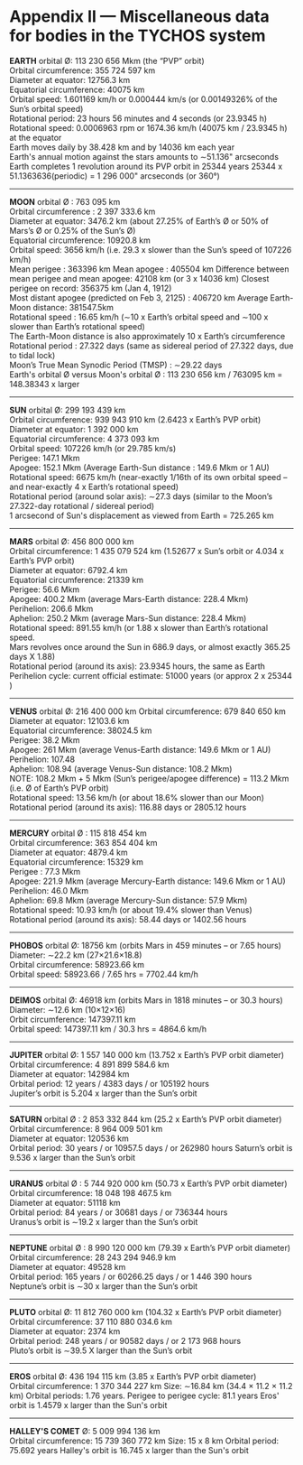 Appendix II — Miscellaneous data for bodies in the TYCHOS system
================================================================


**EARTH** orbital Ø: 113 230 656 Mkm (the “PVP” orbit)  
Orbital circumference: 355 724 597 km  
Diameter at equator: 12756.3 km  
Equatorial circumference: 40075 km  
Orbital speed: 1.601169 km/h or 0.000444 km/s (or 0.00149326% of the Sun’s orbital speed)  
Rotational period: 23 hours 56 minutes and 4 seconds (or 23.9345 h)  
Rotational speed: 0.0006963 rpm or 1674.36 km/h (40075 km / 23.9345 h) at the equator  
Earth moves daily by 38.428 km and by 14036 km each year   
Earth's annual motion against the stars amounts to ∼51.136" arcseconds 
Earth completes 1 revolution around its PVP orbit in 25344 years
25344 x 51.1363636(periodic) = 1 296 000" arcseconds (or 360°)

* * *

**MOON** orbital Ø : 763 095 km  
Orbital circumference : 2 397 333.6 km  
Diameter at equator: 3476.2 km (about 27.25% of Earth’s Ø or 50% of Mars’s Ø or 0.25% of the Sun’s Ø)  
Equatorial circumference: 10920.8 km  
Orbital speed: 3656 km/h (i.e. 29.3 x slower than the Sun’s speed of 107226 km/h)  
Mean perigee : 363396 km
Mean apogee : 405504 km
Difference between mean perigee and mean apogee: 42108 km (or 3 x 14036 km)
Closest perigee on record: 356375 km (Jan 4, 1912)  
Most distant apogee (predicted on Feb 3, 2125) : 406720 km
Average Earth-Moon distance: 381547.5km  
Rotational speed : 16.65 km/h (∼10 x Earth’s orbital speed and ∼100 x slower than Earth’s rotational speed)  
The Earth-Moon distance is also approximately 10 x Earth’s circumference  
Rotational period : 27.322 days (same as sidereal period of 27.322 days, due to tidal lock)    
Moon’s True Mean Synodic Period (TMSP) : ∼29.22 days  
Earth's orbital Ø versus Moon's orbital Ø : 113 230 656 km / 763095 km = 148.38343 x larger  


* * *

**SUN** orbital Ø: 299 193 439 km  
Orbital circumference: 939 943 910 km (2.6423 x Earth’s PVP orbit)  
Diameter at equator: 1 392 000 km  
Equatorial circumference: 4 373 093 km  
Orbital speed: 107226 km/h (or 29.785 km/s)  
Perigee: 147.1 Mkm  
Apogee: 152.1 Mkm (Average Earth-Sun distance : 149.6 Mkm or 1 AU)  
Rotational speed: 6675 km/h (near-exactly 1/16th of its own orbital speed – and near-exactly 4 x Earth’s rotational speed)  
Rotational period (around solar axis): ∼27.3 days (similar to the Moon’s 27.322-day rotational / sidereal period)  
1 arcsecond of Sun's displacement as viewed from Earth = 725.265 km

* * *

**MARS** orbital Ø: 456 800 000 km  
Orbital circumference: 1 435 079 524 km (1.52677 x Sun’s orbit or 4.034 x Earth’s PVP orbit)  
Diameter at equator: 6792.4 km  
Equatorial circumference: 21339 km  
Perigee: 56.6 Mkm  
Apogee: 400.2 Mkm (average Mars-Earth distance: 228.4 Mkm)  
Perihelion: 206.6 Mkm  
Aphelion: 250.2 Mkm (average Mars-Sun distance: 228.4 Mkm)  
Rotational speed: 891.55 km/h (or 1.88 x slower than Earth’s rotational speed.  
Mars revolves once around the Sun in 686.9 days, or almost exactly 365.25 days X 1.88)  
Rotational period (around its axis): 23.9345 hours, the same as Earth  
Perihelion cycle: current official estimate: 51000 years (or approx 2 x 25344 )

* * *

**VENUS** orbital Ø: 216 400 000 km 
Orbital circumference: 679 840 650 km  
Diameter at equator: 12103.6 km  
Equatorial circumference: 38024.5 km    
Perigee: 38.2 Mkm  
Apogee: 261 Mkm (average Venus-Earth distance: 149.6 Mkm or 1 AU)  
Perihelion: 107.48  
Aphelion: 108.94 (average Venus-Sun distance: 108.2 Mkm)  
NOTE: 108.2 Mkm + 5 Mkm (Sun’s perigee/apogee difference) = 113.2 Mkm (i.e. Ø of Earth’s PVP orbit)  
Rotational speed: 13.56 km/h (or about 18.6% slower than our Moon)  
Rotational period (around its axis): 116.88 days or 2805.12 hours 

* * *

**MERCURY** orbital Ø : 115 818 454 km  
Orbital circumference: 363 854 404 km  
Diameter at equator: 4879.4 km  
Equatorial circumference: 15329 km   
Perigee : 77.3 Mkm  
Apogee: 221.9 Mkm (average Mercury-Earth distance: 149.6 Mkm or 1 AU)  
Perihelion: 46.0 Mkm  
Aphelion: 69.8 Mkm (average Mercury-Sun distance: 57.9 Mkm)  
Rotational speed: 10.93 km/h (or about 19.4% slower than Venus)  
Rotational period (around its axis): 58.44 days or 1402.56 hours

* * *

**PHOBOS** orbital Ø: 18756 km (orbits Mars in 459 minutes – or 7.65 hours)  
Diameter: ∼22.2 km (27×21.6×18.8)   
Orbital circumference: 58923.66 km  
Orbital speed: 58923.66 / 7.65 hrs = 7702.44 km/h

* * *

**DEIMOS** orbital Ø: 46918 km (orbits Mars in 1818 minutes – or 30.3 hours)  
Diameter: ∼12.6 km (10×12×16)   
Orbit circumference: 147397.11 km  
Orbital speed: 147397.11 km / 30.3 hrs = 4864.6 km/h

* * *

**JUPITER** orbital Ø: 1 557 140 000 km (13.752 x Earth’s PVP orbit diameter)  
Orbital circumference: 4 891 899 584.6 km  
Diameter at equator: 142984 km   
Orbital period: 12 years / 4383 days / or 105192 hours  
Jupiter’s orbit is 5.204 x larger than the Sun’s orbit

* * *

**SATURN** orbital Ø : 2 853 332 844 km (25.2 x Earth’s PVP orbit diameter)  
Orbital circumference: 8 964 009 501 km  
Diameter at equator: 120536 km  
Orbital period: 30 years / or 10957.5 days / or 262980 hours 
Saturn’s orbit is 9.536 x larger than the Sun’s orbit

* * *

**URANUS** orbital Ø : 5 744 920 000 km (50.73 x Earth’s PVP orbit diameter)  
Orbital circumference: 18 048 198 467.5 km  
Diameter at equator: 51118 km  
Orbital period: 84 years / or 30681 days / or 736344 hours  
Uranus’s orbit is ∼19.2 x larger than the Sun’s orbit

* * *

**NEPTUNE** orbital Ø : 8 990 120 000 km (79.39 x Earth’s PVP orbit diameter)  
Orbital circumference: 28 243 294 946.9 km  
Diameter at equator: 49528 km  
Orbital period: 165 years / or 60266.25 days / or 1 446 390 hours  
Neptune’s orbit is ∼30 x larger than the Sun’s orbit

* * *

**PLUTO** orbital Ø: 11 812 760 000 km (104.32 x Earth’s PVP orbit diameter)  
Orbital circumference: 37 110 880 034.6 km  
Diameter at equator: 2374 km  
Orbital period: 248 years / or 90582 days / or 2 173 968 hours  
Pluto’s orbit is ∼39.5 X larger than the Sun’s orbit

* * *

**EROS** orbital Ø: 436 194 115 km (3.85 x Earth’s PVP orbit diameter)  
Orbital circumference: 1 370 344 227 km
Size: ∼16.84 km (34.4 × 11.2 × 11.2 km)
Orbital periods: 1.76 years. Perigee to perigee cycle: 81.1 years
Eros' orbit is 1.4579 x larger than the Sun's orbit

* * *

**HALLEY'S COMET** Ø: 5 009 994 136 km  
Orbital circumference: 15 739 360 772 km
Size: 15 x 8 km
Orbital period: 75.692 years
Halley's orbit is 16.745 x larger than the Sun's orbit
